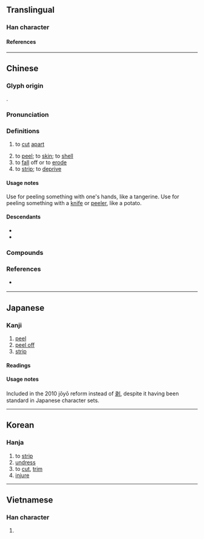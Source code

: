 {{also|剥}}
{{character info/new}}
==Translingual==

===Han character===
{{Han char|rn=18|rad=刀|as=08|sn=10|four=22100|canj=VELN|ids=⿰彔刂}}

====References====
{{Han ref|kx=0141.210|dkj=02049|dj=0321.040|hdz=10346.040|uh=525D}}

----

==Chinese==
{{zh-forms|s=剥|t2=剥|alt=𠚩}}

===Glyph origin===
{{Han etym}}
{{Han compound|彔|刀|c1=p|c2=s|ls=psc}}.

===Pronunciation===
{{zh-pron
|m=bāo,bō,1nb=standard in Mainland,1nc=variant in Taiwan,2nb=standard in Mainland and Taiwan
|m_note=bō - limited to compounds or idiomatic phrases in Mainland
|c=mok1
|h=pfs=pok
|mn=pak/pok
|mn_note=pak - vernacular; pok - literary
|mn-t=bag4
|mc=y
|oc=y
|cat=v,n
}}

===Definitions===
{{zh-hanzi}}

# {{lb|zh|Classical}} to [[cut]] [[apart]]
# to [[peel]]; to [[skin]]; to [[shell]]
# to [[fall]] off or to [[erode]]
# to [[strip]]; to [[deprive]]

====Usage notes====
Use {{zh-m|剝}} for peeling something with one's hands, like a tangerine. Use {{zh-m|削}} for peeling something with a [[knife]] or [[peeler]], like a potato.

====Descendants====
* {{desc|lo|ປອກ||peel|bor=1}}
* {{desc|th|ปอก||peel|bor=1}}

===Compounds===
{{zh-der|剝牙|剝脫|剝衫|剽剝|刻剝|必剝|剝啄|吞剝|剝皮|剝盡|剝挽|剝奪|彈剝|剝船|乾剝剝|剝蝕|凍剝剝|剝落|圮剝|屯剝|團剝|剝離|剝削|嗶剝|否剝|剝剝|剝膚|割剝|抽剝|斑剝|洗剝|盤剝|摧剝|蝕剝|蹇剝|脫剝|剋剝|刳剝|剝光豬|沒彈剝|剝面皮|剝削者|剝痛瘡|剝離作用|剝膚錐髓|必必剝剝|侵剝百端|剝皮剔骨|剝剝啄啄|剝極必復|嗶嗶剝剝|剝削小民|剝皮剉骨|剝一層皮|剝皮抽筋|剝蝕作用|剝落斑殘|剝膚椎髓|環狀剝皮|抽筋剝皮|畢畢剝剝|抽絲剝繭|生吞活剝|活剝生吞|老剝皮|網膜剝離|重利盤剝}}

===References===
* {{q|Min Nan}} {{thcwd|5741}}

{{zh-cat|Intermediate}}

----

==Japanese==

===Kanji===
{{ja-kanji|grade=7|rs=刀08|shin=剥}}

# [[peel]]
# [[peel off]]
# [[strip]]

====Readings====
{{ja-readings
|goon=ほく
|kanon=はく
|kun=は-がす, は-がれる, は-げる, は-ぐ, む-く
}}

====Usage notes====
Included in the 2010 jōyō reform instead of [[剥]], despite it having been standard in Japanese character sets.
----

==Korean==

===Hanja===
{{ko-hanja|박}}

# to [[strip]]
# [[undress]]
# to [[cut]], [[trim]]
# [[injure]]

----

==Vietnamese==

===Han character===
{{vi-readings|reading=[[bác]], [[bóc]]|rs=刀08}}

# {{rfdef|vi|sort=刀08}}